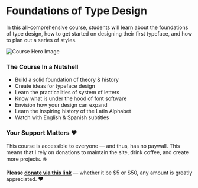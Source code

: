 # Foundations of Type Design

In this all-comprehensive course, students will learn about the foundations of type design, how to get started on designing their first typeface, and how to plan out a series of styles.

![Course Hero Image](https://raw.githubusercontent.com/lynneyun/foundations-of-type-website/master/static/type_a-z.gif?token=AJJPOR33M2P5CS3O3LWM3OTBO5VQ6)

### The Course In a Nutshell

* Build a solid foundation of theory & history
* Create ideas for typeface design
* Learn the practicalities of system of letters
* Know what is under the hood of font software
* Envision how your design can expand
* Learn the inspiring history of the Latin Alphabet
* Watch with English & Spanish subtitles


### Your Support Matters ❤️

This course is accessible to everyone — and thus, has no paywall. This means that I rely on donations to maintain the site, drink coffee, and create more projects. ☕️ 

**Please [donate via this link](https://www.paypal.com/donate?hosted_button_id=EJMNLBTAH6WUA)**  — whether it be $5 or $50, any amount is greatly appreciated. ❤️
